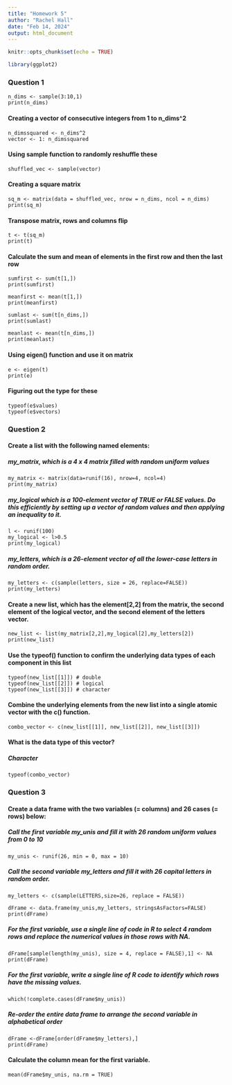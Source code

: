 ```yaml
---
title: "Homework 5"
author: "Rachel Hall"
date: "Feb 14, 2024"
output: html_document
---
```


```r
knitr::opts_chunk$set(echo = TRUE)

library(ggplot2)
```

### Question 1

```
n_dims <- sample(3:10,1)
print(n_dims)
```

#### Creating a vector of consecutive integers from 1 to n_dims^2
```
n_dimssquared <- n_dims^2
vector <- 1: n_dimssquared
```

#### Using sample function to randomly reshuffle these 
```
shuffled_vec <- sample(vector)
```
#### Creating a square matrix 
```
sq_m <- matrix(data = shuffled_vec, nrow = n_dims, ncol = n_dims)
print(sq_m)
```

#### Transpose matrix, rows and columns flip
```
t <- t(sq_m)
print(t)
```
#### Calculate the sum and mean of elements in the first row and then the last row
```
sumfirst <- sum(t[1,])
print(sumfirst)

meanfirst <- mean(t[1,])
print(meanfirst)

sumlast <- sum(t[n_dims,])
print(sumlast)

meanlast <- mean(t[n_dims,])
print(meanlast)
```

#### Using eigen() function and use it on matrix
```
e <- eigen(t)
print(e)
```

#### Figuring out the type for these
```
typeof(e$values)
typeof(e$vectors)
```

### Question 2

#### Create a list with the following named elements:

##### my_matrix, which is a 4 x 4 matrix filled with random uniform values
```
my_matrix <- matrix(data=runif(16), nrow=4, ncol=4)
print(my_matrix)
```

##### my_logical which is a 100-element vector of TRUE or FALSE values. Do this efficiently by setting up a vector of random values and then applying an inequality to it.
```
l <- runif(100)
my_logical <- l>0.5
print(my_logical)
```

##### my_letters, which is a 26-element vector of all the lower-case letters in random order.
```
my_letters <- c(sample(letters, size = 26, replace=FALSE))
print(my_letters)
```

#### Create a new list, which has the element[2,2] from the matrix, the second element of the logical vector, and the second element of the letters vector.
```
new_list <- list(my_matrix[2,2],my_logical[2],my_letters[2])
print(new_list)
```

#### Use the typeof() function to confirm the underlying data types of each component in this list
```
typeof(new_list[[1]]) # double
typeof(new_list[[2]]) # logical
typeof(new_list[[3]]) # character
```

#### Combine the underlying elements from the new list into a single atomic vector with the c() function.
```
combo_vector <- c(new_list[[1]], new_list[[2]], new_list[[3]])
```
#### What is the data type of this vector? 
##### Character 
```
typeof(combo_vector)
```

### Question 3
#### Create a data frame with the two variables (= columns) and 26 cases (= rows) below:

##### Call the first variable my_unis and fill it with 26 random uniform values from 0 to 10
```
my_unis <- runif(26, min = 0, max = 10)
```

##### Call the second variable my_letters and fill it with 26 capital letters in random order.
```
my_letters <- c(sample(LETTERS,size=26, replace = FALSE))

dFrame <- data.frame(my_unis,my_letters, stringsAsFactors=FALSE)
print(dFrame)
```

##### For the first variable, use a single line of code in R to select 4 random rows and replace the numerical values in those rows with NA.
```
dFrame[sample(length(my_unis), size = 4, replace = FALSE),1] <- NA
print(dFrame)
```
##### For the first variable, write a single line of R code to identify which rows have the missing values.
```
which(!complete.cases(dFrame$my_unis))
```

##### Re-order the entire data frame to arrange the second variable in alphabetical order
```
dFrame <-dFrame[order(dFrame$my_letters),]
print(dFrame)
```

#### Calculate the column mean for the first variable.
``` 
mean(dFrame$my_unis, na.rm = TRUE)
```